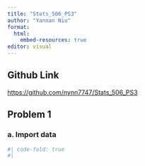 ```yaml
---
title: "Stats_506_PS3"
author: "Yannan Niu"
format: 
  html:
    embed-resources: true
editor: visual
---
```


## Github Link

<https://github.com/nynn7747/Stats_506_PS3>

## Problem 1

### a. Import data

```r
#| code-fold: true 
#| 
```
